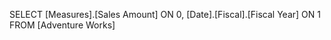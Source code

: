 SELECT 
	[Measures].[Sales Amount] ON 0,
	[Date].[Fiscal].[Fiscal Year] ON 1
FROM
	[Adventure Works]
